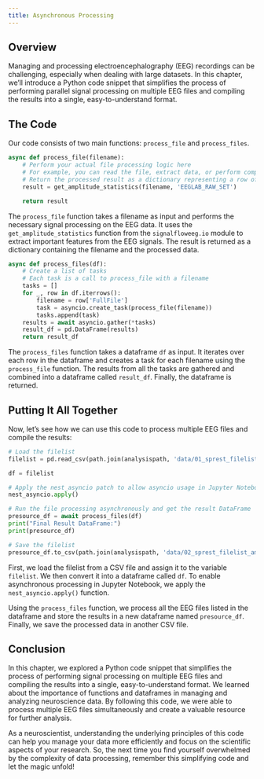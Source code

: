 ```yaml
---
title: Asynchronous Processing
---
```

## Overview

Managing and processing electroencephalography (EEG) recordings can be challenging, especially when dealing with large datasets. In this chapter, we'll introduce a Python code snippet that simplifies the process of performing parallel signal processing on multiple EEG files and compiling the results into a single, easy-to-understand format.

## The Code

Our code consists of two main functions: `process_file` and `process_files`.

```python
async def process_file(filename):
    # Perform your actual file processing logic here
    # For example, you can read the file, extract data, or perform computations
    # Return the processed result as a dictionary representing a row of data
    result = get_amplitude_statistics(filename, 'EEGLAB_RAW_SET')

    return result
```

The `process_file` function takes a filename as input and performs the necessary signal processing on the EEG data. It uses the `get_amplitude_statistics` function from the `signalfloweeg.io` module to extract important features from the EEG signals. The result is returned as a dictionary containing the filename and the processed data.

```python
async def process_files(df):
    # Create a list of tasks
    # Each task is a call to process_file with a filename
    tasks = []
    for _, row in df.iterrows():
        filename = row['FullFile']
        task = asyncio.create_task(process_file(filename))
        tasks.append(task)
    results = await asyncio.gather(*tasks)
    result_df = pd.DataFrame(results)
    return result_df
```

The `process_files` function takes a dataframe `df` as input. It iterates over each row in the dataframe and creates a task for each filename using the `process_file` function. The results from all the tasks are gathered and combined into a dataframe called `result_df`. Finally, the dataframe is returned.

## Putting It All Together

Now, let's see how we can use this code to process multiple EEG files and compile the results:

```python
# Load the filelist
filelist = pd.read_csv(path.join(analysispath, 'data/01_sprest_filelist.csv'))

df = filelist

# Apply the nest_asyncio patch to allow asyncio usage in Jupyter Notebook
nest_asyncio.apply()

# Run the file processing asynchronously and get the result DataFrame
presource_df = await process_files(df)
print("Final Result DataFrame:")
print(presource_df)

# Save the filelist
presource_df.to_csv(path.join(analysispath, 'data/02_sprest_filelist_amplitudes.csv'), index=False)
```

First, we load the filelist from a CSV file and assign it to the variable `filelist`. We then convert it into a dataframe called `df`. To enable asynchronous processing in Jupyter Notebook, we apply the `nest_asyncio.apply()` function.

Using the `process_files` function, we process all the EEG files listed in the dataframe and store the results in a new dataframe named `presource_df`. Finally, we save the processed data in another CSV file.

## Conclusion

In this chapter, we explored a Python code snippet that simplifies the process of performing signal processing on multiple EEG files and compiling the results into a single, easy-to-understand format. We learned about the importance of functions and dataframes in managing and analyzing neuroscience data. By following this code, we were able to process multiple EEG files simultaneously and create a valuable resource for further analysis.

As a neuroscientist, understanding the underlying principles of this code can help you manage your data more efficiently and focus on the scientific aspects of your research. So, the next time you find yourself overwhelmed by the complexity of data processing, remember this simplifying code and let the magic unfold!